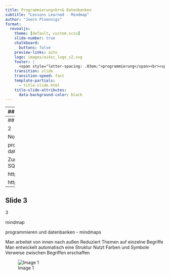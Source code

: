 ```yaml
---
title: Programmierung<br>& Datenbanken
subtitle: "Lessons Learned - Mindmap"
author: "Joern Ploennigs"
format: 
  revealjs:
    theme: [default, custom.scss]
    slide-number: true
    chalkboard: 
      buttons: false
    preview-links: auto
    logo: images/ai4sc_logo_v2.svg
    footer: |
      <span style="letter-spacing: .03em;">programmierung</span><br><span style="letter-spacing: -.03em;">und datenbanken</span>
    transition: slide
    transition-speed: fast
    template-partials:
      - title-slide.html
    title-slide-attributes:
      data-background-color: black
---
```



---
## Slide 1


1

Welche Lerntypen gibt es?

programmieren und datenbanken - mindmaps

The Sixth Sense

---
## Slide 2


2

Notizen

programmieren und datenbanken - mindmaps

Zum Nachbearbeiten nutzt die SQ3R-Methode

https://youtu.be/n0ql-yeY9u0

https://youtu.be/NONST7mwhX8

---
## Slide 3


3

mindmap

programmieren und datenbanken - mindmaps

Man arbeitet von innen nach außen
Reduziert Themen auf einzelne Begriffe
Man entwickelt automatisch eine Struktur
Nutzt Farben und Symbole
Verweise zwischen Begriffen erschaffen

![Image 1](images/04x_Mindmap/image_1.jpg)